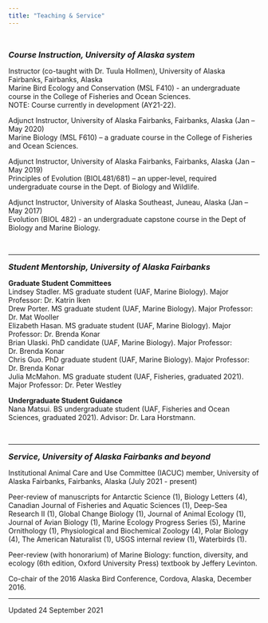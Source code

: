 ```yaml
---
title: "Teaching & Service"
---
```

<p>&nbsp;</p>
<font size="3"><b><i>Course Instruction, University of Alaska system</b></i></font>
<p>Instructor (co-taught with Dr. Tuula Hollmen), University of Alaska Fairbanks, Fairbanks, Alaska
<br>Marine Bird Ecology and Conservation (MSL F410) - an undergraduate course in the College of Fisheries and Ocean Sciences.
<br>NOTE: Course currently in development (AY21-22).
<p>Adjunct Instructor, University of Alaska Fairbanks, Fairbanks, Alaska (Jan – May 2020)
<br>Marine Biology (MSL F610) – a graduate course in the College of Fisheries and Ocean Sciences.
<p>Adjunct Instructor, University of Alaska Fairbanks, Fairbanks, Alaska (Jan – May 2019)
<br>Principles of Evolution (BIOL481/681) – an upper-level, required undergraduate course in the Dept. of Biology and Wildlife.
<p>Adjunct Instructor, University of Alaska Southeast, Juneau, Alaska (Jan – May 2017)
<br>Evolution (BIOL 482) - an undergraduate capstone course in the Dept of Biology and Marine Biology.
<p>&nbsp;</p>
<HR>
<font size="3"><b><i>Student Mentorship, University of Alaska Fairbanks</b></i></font>

**Graduate Student Committees**
<br>Lindsey Stadler. MS graduate student (UAF, Marine Biology). Major Professor: Dr. Katrin Iken
<br>Drew Porter. MS graduate student (UAF, Marine Biology). Major Professor: Dr. Mat Wooller
<br>Elizabeth Hasan. MS graduate student (UAF, Marine Biology). Major Professor: Dr. Brenda Konar
<br>Brian Ulaski. PhD candidate (UAF, Marine Biology). Major Professor: Dr. Brenda Konar
<br>Chris Guo. PhD graduate student (UAF, Marine Biology). Major Professor: Dr. Brenda Konar
<br>Julia McMahon. MS graduate student (UAF, Fisheries, graduated 2021). Major Professor: Dr. Peter Westley

**Undergraduate Student Guidance**
<br>Nana Matsui. BS undergraduate student (UAF, Fisheries and Ocean Sciences, graduated 2021). Advisor: Dr. Lara Horstmann.
<p>&nbsp;</p>
<HR>
<font size="3"><b><i>Service, University of Alaska Fairbanks and beyond</b></i></font>

Institutional Animal Care and Use Committee (IACUC) member, University of Alaska Fairbanks, Fairbanks, Alaska (July 2021 - present)

Peer-review of manuscripts for Antarctic Science (1), Biology Letters (4), Canadian Journal of Fisheries and Aquatic Sciences (1), Deep-Sea Research II (1), Global Change Biology (1), Journal of Animal Ecology (1), Journal of Avian Biology (1), Marine Ecology Progress Series (5), Marine Ornithology (1), Physiological and Biochemical Zoology (4), Polar Biology (4), The American Naturalist (1), USGS internal review (1), Waterbirds (1).

Peer-review (with honorarium) of Marine Biology: function, diversity, and ecology (6th edition, Oxford University Press) textbook by Jeffery Levinton.

Co-chair of the 2016 Alaska Bird Conference, Cordova, Alaska, December 2016.



<HR>
Updated 24 September 2021